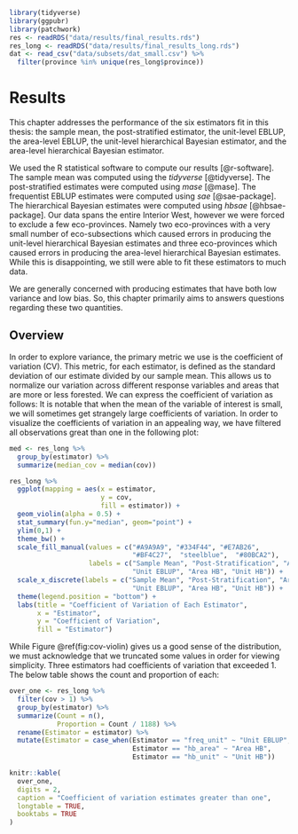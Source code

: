 ```r
library(tidyverse)
library(ggpubr)
library(patchwork)
res <- readRDS("data/results/final_results.rds")
res_long <- readRDS("data/results/final_results_long.rds")
dat <- read_csv("data/subsets/dat_small.csv") %>%
  filter(province %in% unique(res_long$province))
```

# Results {#results}

This chapter addresses the performance of the six estimators fit in this thesis: the sample mean, the post-stratified estimator, the unit-level EBLUP, the area-level EBLUP, the unit-level hierarchical Bayesian estimator, and the area-level hierarchical Bayesian estimator. 

We used the R statistical software to compute our results [@r-software]. The sample mean was computed using the *tidyverse* [@tidyverse]. The post-stratified estimates were computed using *mase* [@mase]. The frequentist EBLUP estimates were computed using *sae* [@sae-package]. The hierarchical Bayesian estimates were computed using *hbsae* [@hbsae-package]. Our data spans the entire Interior West, however we were forced to exclude a few eco-provinces. Namely two eco-provinces with a very small number of eco-subsections which caused errors in producing the unit-level hierarchical Bayesian estimates and three eco-provinces which caused errors in producing the area-level hierarchical Bayesian estimates. While this is disappointing, we still were able to fit these estimators to much data. 

We are generally concerned with producing estimates that have both low variance and low bias. So, this chapter primarily aims to answers questions regarding these two quantities.

## Overview

In order to explore variance, the primary metric we use is the coefficient of variation (CV). This metric, for each estimator, is defined as the standard deviation of our estimate divided by our sample mean. This allows us to normalize our variation across different response variables and areas that are more or less forested. We can express the coefficient of variation as follows:
\begin{align}
CV_{y_j} = \frac{\hat\sigma_{y_j}}{\hat\mu_{y_j}^{HT}}
\end{align}
It is notable that when the mean of the variable of interest is small, we will sometimes get strangely large coefficients of variation. In order to visualize the coefficients of variation in an appealing way, we have filtered all observations great than one in the following plot:  

```r
med <- res_long %>%
  group_by(estimator) %>%
  summarize(median_cov = median(cov))

res_long %>%
  ggplot(mapping = aes(x = estimator,
                       y = cov,
                       fill = estimator)) +
  geom_violin(alpha = 0.5) +
  stat_summary(fun.y="median", geom="point") +
  ylim(0,1) +
  theme_bw() +
  scale_fill_manual(values = c("#A9A9A9", "#334F44", "#E7AB26",
                               "#BF4C27",  "steelblue",  "#80BCA2"),
                    labels = c("Sample Mean", "Post-Stratification", "Area EBLUP",
                               "Unit EBLUP", "Area HB", "Unit HB")) +
  scale_x_discrete(labels = c("Sample Mean", "Post-Stratification", "Area EBLUP",
                               "Unit EBLUP", "Area HB", "Unit HB")) +
  theme(legend.position = "bottom") +
  labs(title = "Coefficient of Variation of Each Estimator",
       x = "Estimator",
       y = "Coefficient of Variation",
       fill = "Estimator")
```

While Figure \@ref(fig:cov-violin) gives us a good sense of the distribution, we must acknowledge that we truncated some values in order for viewing simplicity. Three estimators had coefficients of variation that exceeded 1. The below table shows the count and proportion of each:
```r
over_one <- res_long %>%
  filter(cov > 1) %>%
  group_by(estimator) %>%
  summarize(Count = n(),
            Proportion = Count / 1188) %>%
  rename(Estimator = estimator) %>%
  mutate(Estimator = case_when(Estimator == "freq_unit" ~ "Unit EBLUP",
                               Estimator == "hb_area" ~ "Area HB",
                               Estimator == "hb_unit" ~ "Unit HB"))

knitr::kable(
  over_one,
  digits = 2,
  caption = "Coefficient of variation estimates greater than one",
  longtable = TRUE,
  booktabs = TRUE
)
```






